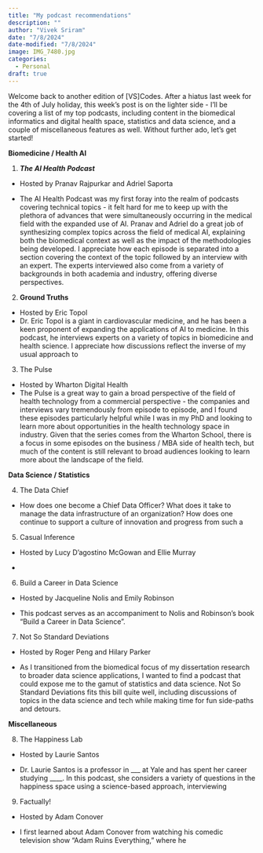 ```yaml
---
title: "My podcast recommendations"
description: ""
author: "Vivek Sriram"
date: "7/8/2024"
date-modified: "7/8/2024"
image: IMG_7480.jpg
categories:
  - Personal
draft: true
---
```


Welcome back to another edition of \[VS\]Codes. After a hiatus last week for the 4th of July holiday, this week's post is on the lighter side - I'll be covering a list of my top podcasts, including content in the biomedical informatics and digital health space, statistics and data science, and a couple of miscellaneous features as well. Without further ado, let's get started!

**Biomedicine / Health AI**

1.  ***The AI Health Podcast***

-   Hosted by Pranav Rajpurkar and Adriel Saporta

-   The AI Health Podcast was my first foray into the realm of podcasts covering technical topics - it felt hard for me to keep up with the plethora of advances that were simultaneously occurring in the medical field with the expanded use of AI. Pranav and Adriel do a great job of synthesizing complex topics across the field of medical AI, explaining both the biomedical context as well as the impact of the methodologies being developed. I appreciate how each episode is separated into a section covering the context of the topic followed by an interview with an expert. The experts interviewed also come from a variety of backgrounds in both academia and industry, offering diverse perspectives.

2.  **Ground Truths**

-   Hosted by Eric Topol
-   Dr. Eric Topol is a giant in cardiovascular medicine, and he has been a keen proponent of expanding the applications of AI to medicine. In this podcast, he interviews experts on a variety of topics in biomedicine and health science. I appreciate how discussions reflect the inverse of my usual approach to

3.  The Pulse

-   Hosted by Wharton Digital Health
-   The Pulse is a great way to gain a broad perspective of the field of health technology from a commercial perspective - the companies and interviews vary tremendously from episode to episode, and I found these episodes particularly helpful while I was in my PhD and looking to learn more about opportunities in the health technology space in industry. Given that the series comes from the Wharton School, there is a focus in some episodes on the business / MBA side of health tech, but much of the content is still relevant to broad audiences looking to learn more about the landscape of the field.

**Data Science / Statistics**

4.  The Data Chief

-   How does one become a Chief Data Officer? What does it take to manage the data infrastructure of an organization? How does one continue to support a culture of innovation and progress from such a

5.  Casual Inference

-   Hosted by Lucy D'agostino McGowan and Ellie Murray

-   

6.  Build a Career in Data Science

-   Hosted by Jacqueline Nolis and Emily Robinson

-   This podcast serves as an accompaniment to Nolis and Robinson's book "Build a Career in Data Science".

7.  Not So Standard Deviations

-   Hosted by Roger Peng and Hilary Parker

-   As I transitioned from the biomedical focus of my dissertation research to broader data science applications, I wanted to find a podcast that could expose me to the gamut of statistics and data science. Not So Standard Deviations fits this bill quite well, including discussions of topics in the data science and tech while making time for fun side-paths and detours.

**Miscellaneous**

8.  The Happiness Lab

-   Hosted by Laurie Santos

-   Dr. Laurie Santos is a professor in \_\_\_ at Yale and has spent her career studying \_\_\_\_. In this podcast, she considers a variety of questions in the happiness space using a science-based approach, interviewing

9.  Factually!

-   Hosted by Adam Conover

-   I first learned about Adam Conover from watching his comedic television show "Adam Ruins Everything," where he
